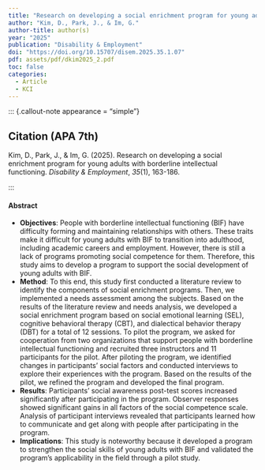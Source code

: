 ```yaml
---
title: "Research on developing a social enrichment program for young adults with borderline intellectual functioning"
author: "Kim, D., Park, J., & Im, G."
author-title: author(s)
year: "2025"
publication: "Disability & Employment"
doi: "https://doi.org/10.15707/disem.2025.35.1.07"
pdf: assets/pdf/dkim2025_2.pdf
toc: false
categories:
  - Article
  - KCI
---
```


::: {.callout-note appearance = "simple"}

## Citation (APA 7th)

Kim, D., Park, J., & Im, G. (2025). Research on developing a social enrichment program for young adults with borderline intellectual functioning. *Disability & Employment*, *35*(1), 163-186.

:::

#### Abstract

- **Objectives**: People with borderline intellectual functioning (BIF) have difficulty forming and maintaining relationships with others. These traits make it difficult for young adults with BIF to transition into adulthood, including academic careers and employment. However, there is still a lack of programs promoting social competence for them. Therefore, this study aims to develop a program to support the social development of young adults with BIF. 
- **Method**: To this end, this study first conducted a literature review to identify the components of social enrichment programs. Then, we implemented a needs assessment among the subjects. Based on the results of the literature review and needs analysis, we developed a social enrichment program based on social emotional learning (SEL), cognitive behavioral therapy (CBT), and dialectical behavior therapy (DBT) for a total of 12 sessions. To pilot the program, we asked for cooperation from two organizations that support people with borderline intellectual functioning and recruited three instructors and 11 participants for the pilot. After piloting the program, we identified changes in participants' social factors and conducted interviews to explore their experiences with the program. Based on the results of the pilot, we refined the program and developed the final program. 
- **Results**: Participants' social awareness post-test scores increased significantly after participating in the program. Observer responses showed significant gains in all factors of the social competence scale. Analysis of participant interviews revealed that participants learned how to communicate and get along with people after participating in the program. 
- **Implications**: This study is noteworthy because it developed a program to strengthen the social skills of young adults with BIF and validated the program's applicability in the field through a pilot study.